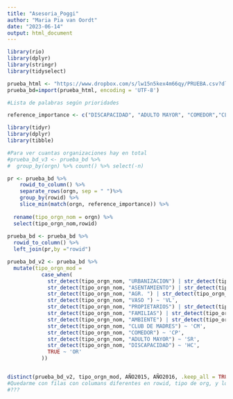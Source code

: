 ```yaml
---
title: "Asesoria_Poggi"
author: "Maria Pia van Oordt"
date: "2023-06-14"
output: html_document
---
```


```r
library(rio)
library(dplyr)
library(stringr)
library(tidyselect)

prueba_html <- "https://www.dropbox.com/s/lw15n5kex4m66qy/PRUEBA.csv?dl=1"
prueba_bd=import(prueba_html, encoding = 'UTF-8')
```

```r
#Lista de palabras según prioridades

reference_importance <- c("DISCAPACIDAD", "ADULTO MAYOR", "COMEDOR","CLUB DE MADRES", "AMBIENTE", "AREAS&VERDES", "FAMILIAS", "FAMILIAR", "VECINOS", "VECINA", "PROPIETARIOS", "ADJUDICATARIOS", "POSECIONARIOS", "VASO","AGR.", "AGROPECUARIO", "AGROPECUARIA", "ASENTAMIENTO", "URBANIZACION", "URB.", "SECTOR&GRUPO") #cambiar a palabras juntas

library(tidyr)
library(dplyr)
library(tibble)

#Para ver cuantas organizaciones hay en total
#prueba_bd_v3 <- prueba_bd %>% 
#  group_by(orgn) %>% count() %>% select(-n) 

pr <- prueba_bd %>%
    rowid_to_column() %>%
    separate_rows(orgn, sep = " ")%>%
    group_by(rowid) %>%
    slice_min(match(orgn, reference_importance)) %>%
  
  rename(tipo_orgn_nom = orgn) %>%
  select(tipo_orgn_nom,rowid)
  
prueba_bd <- prueba_bd %>% 
  rowid_to_column() %>% 
  left_join(pr,by ="rowid")

prueba_bd_v2 <- prueba_bd %>%
  mutate(tipo_orgn_mod =
           case_when(
             str_detect(tipo_orgn_nom, "URBANIZACION") | str_detect(tipo_orgn_nom, "URB.") | str_detect(tipo_orgn_nom, "SECTOR&GRUPO") ~ 'UR',
             str_detect(tipo_orgn_nom, "ASENTAMIENTO") | str_detect(tipo_orgn_nom, "A.H") | str_detect(tipo_orgn_nom, "A.H.") | str_detect(tipo_orgn_nom, "AA.HH.") ~ 'AH',
             str_detect(tipo_orgn_nom, "AGR. ") | str_detect(tipo_orgn_nom, "AGROPECUARIO") | str_detect(tipo_orgn_nom, "AGROPECUARIA") ~ 'AG',
             str_detect(tipo_orgn_nom, "VASO ") ~ 'VL', 
             str_detect(tipo_orgn_nom, "PROPIETARIOS") | str_detect(tipo_orgn_nom, "ADJUDICATARIOS")| str_detect(tipo_orgn_nom, "POSECIONARIOS") ~ 'AP',
             str_detect(tipo_orgn_nom, "FAMILIAS") | str_detect(tipo_orgn_nom, "FAMILIAR") | str_detect(tipo_orgn_nom, "VECINOS") | str_detect(tipo_orgn_nom, "VECINA") ~ 'FV',
             str_detect(tipo_orgn_nom, "AMBIENTE") | str_detect(tipo_orgn_nom, "AREAS&VERDES") ~ 'MA',
             str_detect(tipo_orgn_nom, "CLUB DE MADRES") ~ 'CM',
             str_detect(tipo_orgn_nom, "COMEDOR") ~ 'CP',
             str_detect(tipo_orgn_nom, "ADULTO MAYOR") ~ 'SR',
             str_detect(tipo_orgn_nom, "DISCAPACIDAD") ~ 'HC',
             TRUE ~ 'OR'
           ))


distinct(prueba_bd_v2, tipo_orgn_mod, AÑO2015, AÑO2016, .keep_all = TRUE)
#Quedarme con filas con columans diferentes en rowid, tipo de org, y los años
#???
```

